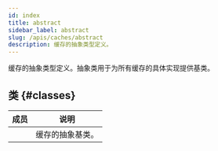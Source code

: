```yaml
---
id: index
title: abstract
sidebar_label: abstract
slug: /apis/caches/abstract
description: 缓存的抽象类型定义。
---
```



<APITopBar type="module" source="caches.abstract" />

缓存的抽象类型定义。抽象类用于为所有缓存的具体实现提供基类。

## 类 {#classes}

|                                          成员                                          | <center>说明</center> |
| :------------------------------------------------------------------------------------: | :-------------------- |
| [<IconObjType type="class" hasText={true} text="CacheAbstract"/>](./CacheAbstract.mdx) | 缓存的抽象基类。      |
